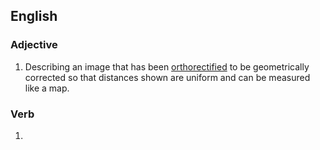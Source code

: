 ==English==

===Adjective===
{{en-adj|-}}

# Describing an image that has been [[orthorectify|orthorectified]] to be geometrically corrected so that distances shown are uniform and can be measured like a map.

===Verb===
{{head|en|verb form}}

# {{en-past of|orthorectify}}